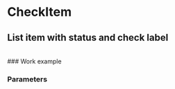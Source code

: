 
<Meta title='UI/CheckItem/Docs' />

# CheckItem

## List item with status and check label

<br />
### Work example


<CheckItem
	text='EXAMPLE'
	canBeChecked='1'
	onCheck='1'
	status='PASSED'
	onStatusChange='1'
/>

### Parameters


<ParamsList>
	<Param name='text' descr='text inside item' required={true} />
	<Param name='canBeChecked' descr='add check label' />
	<Param name='status' descr='what StudentStatus to be set' />
	<Param name='onCheck()' descr='check event handler' />
	<Param name='onStatusChange()' descr='status change event handler' />
</ParamsList>
